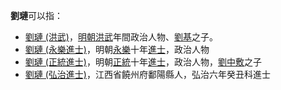 '''劉璉'''可以指：
* [[劉璉_(洪武)|劉璉 (洪武)]]，[[明朝|明朝]][[洪武|洪武]]年間政治人物、[[劉基|劉基]]之子。
* [[劉璉_(永樂進士)|劉璉 (永樂進士)]]，明朝[[永乐_(明朝)|永樂]]十年[[進士|進士]]，政治人物
* [[劉璉_(正統進士)|劉璉 (正統進士)]]，明朝[[正统_(年号)|正統]]十年[[進士|進士]]，政治人物，[[劉中敷|劉中敷]]之子
* [[劉璉_(弘治進士)|劉璉 (弘治進士)]]，江西省饒州府鄱陽縣人，弘治六年癸丑科進士
{{disambig|Cat=二字劉姓人名消歧義}}
